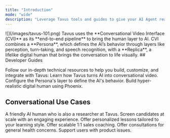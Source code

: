 ```yaml
---
title: "Introduction"
mode: "wide"
description: "Leverage Tavus tools and guides to give your AI Agent real-time human-like perception and presence, bringing the human layer to AI."
---
```



<Frame>
![](/images/tavus-101.png)
</Frame>
Tavus uses the **Conversational Video Interface (CVI)** as its **end-to-end pipeline** to bring the human layer to AI. CVI combines a **Persona**, which defines the AI’s behavior through layers like perception, turn-taking, and speech recognition, with a **Replica**, a lifelike digital human that brings the conversation to life visually.
## Developer Guides

Follow our in-depth technical resources to help you build, customize, and integrate with Tavus:
<CardGroup cols={3}>
  <Card title="CVI" icon="messages" href="/sections/conversational-video-interface/overview-cvi">
    Learn how Tavus turns AI into conversational video.
  </Card>
  <Card title="Persona" icon="user-gear" href="/sections/conversational-video-interface/persona/overview">
    Configure the Persona's layer to define the AI's behavior.
  </Card>
  <Card title="Replica" icon="user-group" href="/sections/replica/overview">
    Build hyper-realistic digital human using Phoenix.
  </Card>
</CardGroup>

## Conversational Use Cases
<CardGroup cols={3}>
  <Card title="Tavus Researcher" img="/images/charlie.png" href="/sections/conversational-video-interface/conversation/usecases/tavus-researcher">
    A friendly AI human who is also a researcher at Tavus.
  </Card>
  <Card title="AI Interviewer" img="/images/mary.png" href="/sections/conversational-video-interface/conversation/usecases/ai-interviewer">
    Screen candidates at scale with an engaging experience.
  </Card>
  <Card title="History Teacher" img="/images/ht.png" href="/sections/conversational-video-interface/conversation/usecases/history-teacher">
    Offer personalized lessons tailored to your learning style.
  </Card>
  <Card title="Sales Coach" img="/images/sabrina.png" href="/sections/conversational-video-interface/conversation/usecases/sales-coach">
    Offer scalable 1:1 sales coaching.
  </Card>
  <Card title="Health Care Consultant" img="/images/raj.png" href="/sections/conversational-video-interface/conversation/usecases/health-care">
    Offer consultations for general health concerns.
  </Card>
  <Card title="Customer Service Agent" img="/images/stock-replica/helen.png" href="/sections/conversational-video-interface/conversation/usecases/customer-service">
    Support users with product issues.
  </Card>
</CardGroup>
